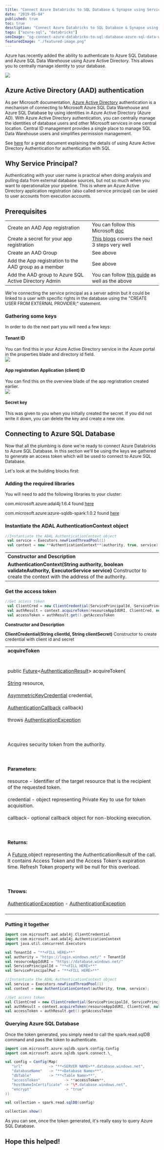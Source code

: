 ```yaml
---
title: "Connect Azure Databricks to SQL Database & Synapse using Service Principal"
date: "2019-05-04"
published: true
toc: true
desctiption: "Connect Azure Databricks to SQL Database & Synapse using Service Principal"
tags: ["azure-sql", "databricks"]
seoImage: "og-connect-azure-databricks-to-sql-database-azure-sql-data-warehouse-using-a-service-principal.png"
featuredImage: "./featured-image.png"
---
```



Azure has recently added the ability to authenticate to Azure SQL Database and Azure SQL Data Warehouse using Azure Active Directory. This allows you to centrally manage identity to your database.

![](images/sql3-1.png)

## Azure Active Directory (AAD) authentication

As per Microsoft documentation, [Azure Active Directory](https://docs.microsoft.com/en-us/azure/active-directory/fundamentals/active-directory-whatis) authentication is a mechanism of connecting to Microsoft Azure SQL Data Warehouse and Azure SQL Database by using identities in Azure Active Directory (Azure AD). With Azure Active Directory authentication, you can centrally manage the identities of database users and other Microsoft services in one central location. Central ID management provides a single place to manage SQL Data Warehouse users and simplifies permission management.

See [here](https://docs.microsoft.com/en-us/azure/sql-database/sql-database-aad-authentication) for a great document explaining the details of using Azure Active Directory Authentication for authentication with SQL

## Why Service Principal?

Authenticating with your user name is practical when doing analysis and pulling data from external database sources, but not so much when you want to operationalize your pipeline. This is where an Azure Active Directory application registration (also called service principal) can be used to user accounts from execution accounts.

## Prerequisites

<table class="wp-block-table is-style-stripes">
   <tbody>
      <tr>
         <td>Create an AAD App registration</td>
         <td>You can follow this Microsoft <a href="https://docs.microsoft.com/en-us/azure/active-directory/develop/quickstart-register-app" target="_blank" rel="noreferrer noopener" aria-label=" (opens in a new tab)">doc</a></td>
      </tr>
      <tr>
         <td>Create a secret for your app registration</td>
         <td><a rel="noreferrer noopener" aria-label="This blogs (opens in a new tab)" href="https://blogs.technet.microsoft.com/stefan_stranger/2018/06/06/connect-to-azure-sql-database-by-obtaining-a-token-from-azure-active-directory-aad/" target="_blank">This blogs</a> covers the next 3 steps very well</td>
      </tr>
      <tr>
         <td>Create an AAD Group</td>
         <td>See above</td>
      </tr>
      <tr>
         <td>Add the App registration to the AAD group as a member</td>
         <td>See above</td>
      </tr>
      <tr>
         <td>Add the AAD group to Azure SQL Active Directory Admin</td>
         <td>You can follow <a rel="noreferrer noopener" aria-label="this guide (opens in a new tab)" href="https://docs.microsoft.com/en-us/azure/sql-database/sql-database-aad-authentication-configure#provision-an-azure-active-directory-administrator-for-your-azure-sql-database-server" target="_blank">this guide</a> as well as the above</td>
      </tr>
   </tbody>
</table>

<Callout>
  We're connecting the service principal as a server admin but it could be linked to a user with specific rights in the database using the "CREATE USER FROM EXTERNAL PROVIDER;" statement.
</Callout>

### Gathering some keys

In order to do the next part you will need a few keys:

#### Tenant ID

You can find this in your Azure Active Directory service in the Azure portal in the properties blade and directory id field.  
![](images/sql2.png)

#### App registration Application (client) ID

You can find this on the overview blade of the app regristration created earlier.  
![](images/sql1.png)  

#### Secret key

This was given to you when you initially created the secret. If you did not write it down, you can delete the key and create a new one.

## Connecting to Azure SQL Database

Now that all the plumbing is done we're ready to connect Azure Databricks to Azure SQL Database. In this section we'll be using the keys we gathered to generate an access token which will be used to connect to Azure SQL Database.

Let's look at the building blocks first:

### Adding the required libraries

You will need to add the following libraries to your cluster:

<Callout>

com.microsoft.azure:adal4j:1.6.4 found [here](https://mvnrepository.com/artifact/com.microsoft.azure/adal4j)

com.microsoft.azure:azure-sqldb-spark:1.0.2 found [here](https://mvnrepository.com/artifact/com.microsoft.azure/azure-sqldb-spark)

</Callout>

### Instantiate the ADAL AuthenticationContext object

````scala
//Instantiate the ADAL AuthenticationContext object
 val service = Executors.newFixedThreadPool(1)
 val context = new **AuthenticationContext**(authority, true, service);
````

<table class="wp-block-table is-style-stripes"><tbody><tr><td><strong>Constructor and Description</strong></td></tr><tr><td><strong>AuthenticationContext(String authority, boolean validateAuthority, ExecutorService service)</strong> Constructor to create the context with the address of the authority.</td></tr></tbody></table>

### Get the access token

````scala
//Get access token
 val ClientCred = new ClientCredential(ServicePrincipalId, ServicePrincipalPwd)
 val authResult = context.acquireToken(resourceAppIdURI, ClientCred, null)
 val accessToken = authResult.get().getAccessToken
````

**Constructor and Description**

**ClientCredential(String clientId, String clientSecret)** Constructor to create credential with client id and secret

<table class="wp-block-table alignleft is-style-stripes">
   <tbody>
      <tr>
         <td><strong>acquireToken</strong></td>
      </tr>
      <tr>
         <td><br></br>public&nbsp;<a href="http://docs.oracle.com/javase/7/docs/api/java/util/concurrent/Future.html?is-external=true">Future</a>&lt;<a href="https://static.javadoc.io/com.microsoft.azure/adal4j/1.6.4/com/microsoft/aad/adal4j/AuthenticationResult.html">AuthenticationResult</a>&gt;&nbsp;acquireToken(<br></br><a href="http://docs.oracle.com/javase/7/docs/api/java/lang/String.html?is-external=true">String</a>&nbsp;resource,<br></br><a href="https://static.javadoc.io/com.microsoft.azure/adal4j/1.6.4/com/microsoft/aad/adal4j/AsymmetricKeyCredential.html">AsymmetricKeyCredential</a>&nbsp;credential,<br></br><a href="https://static.javadoc.io/com.microsoft.azure/adal4j/1.6.4/com/microsoft/aad/adal4j/AuthenticationCallback.html">AuthenticationCallback</a>&nbsp;callback)<br></br>throws <a href="https://static.javadoc.io/com.microsoft.azure/adal4j/1.6.4/com/microsoft/aad/adal4j/AuthenticationException.html">AuthenticationException</a><br></br><br></br>Acquires security token from the authority.<br></br><br></br><strong>Parameters:</strong><br></br>resource - Identifier of the target resource that is the recipient of the requested token.<br></br>credential - object representing Private Key to use for token acquisition.<br></br>callback- optional callback object for non-blocking execution.<br></br><br></br><strong>Returns:</strong><br></br>A&nbsp;<a rel="noreferrer noopener" aria-label="Future  (opens in a new tab)" href="http://docs.oracle.com/javase/7/docs/api/java/util/concurrent/Future.html?is-external=true" target="_blank">Future </a>object representing the AuthenticationResult of the call. It contains Access Token and the Access Token's expiration time. Refresh Token property will be null for this overload.<br></br><br></br><strong>Throws:</strong><br></br><a rel="noreferrer noopener" aria-label="AuthenticationException (opens in a new tab)" href="https://static.javadoc.io/com.microsoft.azure/adal4j/1.6.4/com/microsoft/aad/adal4j/AuthenticationException.html" target="_blank">AuthenticationException</a> -&nbsp;<a rel="noreferrer noopener" aria-label="AuthenticationException  (opens in a new tab)" href="https://static.javadoc.io/com.microsoft.azure/adal4j/1.6.4/com/microsoft/aad/adal4j/AuthenticationException.html" target="_blank">AuthenticationException</a><br></br></td>
      </tr>
   </tbody>
</table>

### Putting it together

````scala
import com.microsoft.aad.adal4j.ClientCredential
import com.microsoft.aad.adal4j.AuthenticationContext
import java.util.concurrent.Executors

val TenantId = "**<FILL HERE>**"
val authority = "https://login.windows.net/" + TenantId
val resourceAppIdURI = "https://database.windows.net/"
val ServicePrincipalId = "**<FILL HERE>**"
val ServicePrincipalPwd = "**<FILL HERE>**"

//Instantiate the ADAL AuthenticationContext object
val service = Executors.newFixedThreadPool(1)
val context = new AuthenticationContext(authority, true, service);

//Get access token
val ClientCred = new ClientCredential(ServicePrincipalId, ServicePrincipalPwd)
val authResult = context.acquireToken(resourceAppIdURI, ClientCred, null)
val accessToken = authResult.get().getAccessToken
````

### Querying Azure SQL Database

Once the token generated, you simply need to call the spark.read.sqlDB command and pass the token to authenticate.

````scala
import com.microsoft.azure.sqldb.spark.config.Config
import com.microsoft.azure.sqldb.spark.connect.\_

val config = Config(Map(
   "url"            -> "**<SERVER NAME>**.database.windows.net",
   "databaseName"   -> "**<Database Name>**",
   "dbTable"        -> "**<Table Name>**",
   "accessToken"           -> **accessToken**,
   "hostNameInCertificate" -> "\*.database.windows.net",
   "encrypt"               -> "true"
))

val collection = spark.read.sqlDB(config)

collection.show()
````

As you can see, once the token generated, it's really easy to query Azure SQL Database.

## Hope this helped!
